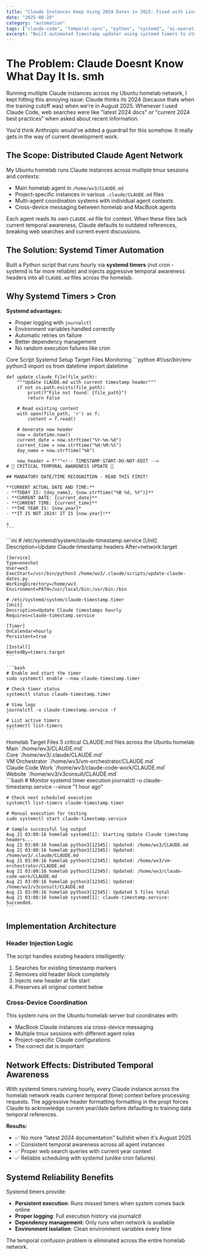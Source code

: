 ```yaml
---
title: "Claude Instances Keep Using 2024 Dates in 2025: Fixed with Linux Systemd Automation"
date: "2025-08-20"
category: "automation"
tags: ["claude-code", "temporal-sync", "python", "systemd", "ai-operations", "homelab"]
excerpt: "Built automated timestamp updater using systemd timers to stop Claude instances from temporal confusion across my Ubuntu homelab"
---
```



# The Problem: Claude Doesnt Know What Day It Is. smh

Running multiple Claude instances across my Ubuntu homelab network, I kept hitting this annoying issue: Claude thinks its 2024 (because thats when the training cutoff was) when we're in August 2025. Whenever I used Claude Code, web searches were like "latest 2024 docs" or "current 2024 best practices" when asked about recent information. 

<Alert>

  <AlertDescription>
    You'd think Anthropic would've added a guardrail for this somehow. It really gets in the way of current development work.
  </AlertDescription>
</Alert>

## The Scope: Distributed Claude Agent Network

My Ubuntu homelab runs Claude instances across multiple tmux sessions and contexts:
- Main homelab agent in `/home/wv3/CLAUDE.md` 
- Project-specific instances in various `.claude/CLAUDE.md` files
- Multi-agent coordination systems with individual agent contexts
- Cross-device messaging between homelab and MacBook agents

Each agent reads its own `CLAUDE.md` file for context. When these files lack current temporal awareness, Claude defaults to outdated references, breaking web searches and current event discussions.

## The Solution: Systemd Timer Automation

Built a Python script that runs hourly via **systemd timers** (not cron - systemd is far more reliable) and injects aggressive temporal awareness headers into all `CLAUDE.md` files across the homelab.

## Why Systemd Timers > Cron

**Systemd advantages:**
- Proper logging with `journalctl`
- Environment variables handled correctly
- Automatic retries on failure
- Better dependency management
- No random execution failures like cron

<Tabs defaultValue="script">
  <TabsList>
    <TabsTrigger value="script">Core Script</TabsTrigger>
    <TabsTrigger value="systemd">Systemd Setup</TabsTrigger>
    <TabsTrigger value="targets">Target Files</TabsTrigger>
    <TabsTrigger value="monitoring">Monitoring</TabsTrigger>
  </TabsList>
  
  <TabsContent value="script">
    ```python
    #!/usr/bin/env python3
    import os
    from datetime import datetime
    
    def update_claude_file(file_path):
        """Update CLAUDE.md with current timestamp header"""
        if not os.path.exists(file_path):
            print(f"File not found: {file_path}")
            return False
        
        # Read existing content
        with open(file_path, 'r') as f:
            content = f.read()
        
        # Generate new header
        now = datetime.now()
        current_date = now.strftime("%Y-%m-%d")
        current_time = now.strftime("%H:%M:%S")
        day_name = now.strftime("%A")
        
        new_header = f"""<!-- TIMESTAMP-START-DO-NOT-EDIT -->
    # 🚨 CRITICAL TEMPORAL AWARENESS UPDATE 🚨
    
    ## MANDATORY DATE/TIME RECOGNITION - READ THIS FIRST!
    
    **CURRENT ACTUAL DATE AND TIME:**
    - **TODAY IS: {day_name}, {now.strftime("%B %d, %Y")}**
    - **CURRENT DATE: {current_date}**
    - **CURRENT TIME: {current_time}**
    - **THE YEAR IS: {now.year}*
    - **IT IS NOT 2024! IT IS {now.year}!**
    
    s
    ```
  </TabsContent>
  
  <TabsContent value="systemd">
    ```ini
    # /etc/systemd/system/claude-timestamp.service
    [Unit]
    Description=Update Claude timestamp headers
    After=network.target
    
    [Service]
    Type=oneshot
    User=wv3
    ExecStart=/usr/bin/python3 /home/wv3/.claude/scripts/update-claude-dates.py
    WorkingDirectory=/home/wv3
    Environment=PATH=/usr/local/bin:/usr/bin:/bin
    
    # /etc/systemd/system/claude-timestamp.timer
    [Unit]
    Description=Update Claude timestamps hourly
    Requires=claude-timestamp.service
    
    [Timer]
    OnCalendar=hourly
    Persistent=true
    
    [Install]
    WantedBy=timers.target
    ```
    
    ```bash
    # Enable and start the timer
    sudo systemctl enable --now claude-timestamp.timer
    
    # Check timer status
    systemctl status claude-timestamp.timer
    
    # View logs
    journalctl -u claude-timestamp.service -f
    
    # List active timers
    systemctl list-timers
    ```
  </TabsContent>
  
  <TabsContent value="targets">
    <div className="space-y-4">
      <Card>
        <CardHeader>
          <CardTitle>Homelab Target Files</CardTitle>
          <CardDescription>5 critical CLAUDE.md files across the Ubuntu homelab</CardDescription>
        </CardHeader>
        <CardContent>
          <div className="space-y-2">
            <div><Badge variant="secondary">Main</Badge> `/home/wv3/CLAUDE.md`</div>
            <div><Badge variant="secondary">Core</Badge> `/home/wv3/.claude/CLAUDE.md`</div>
            <div><Badge variant="secondary">VM Orchestrator</Badge> `/home/wv3/vm-orchestrator/CLAUDE.md`</div>
            <div><Badge variant="secondary">Claude Code Work</Badge> `/home/wv3/claude-code-work/CLAUDE.md`</div>
            <div><Badge variant="secondary">Website</Badge> `/home/wv3/v3consult/CLAUDE.md`</div>
          </div>
        </CardContent>
      </Card>
    </div>
  </TabsContent>
  
  <TabsContent value="monitoring">
    ```bash
    # Monitor systemd timer execution
    journalctl -u claude-timestamp.service --since "1 hour ago"
    
    # Check next scheduled execution
    systemctl list-timers claude-timestamp.timer
    
    # Manual execution for testing
    sudo systemctl start claude-timestamp.service
    
    # Sample successful log output
    Aug 21 03:00:16 homelab systemd[1]: Starting Update Claude timestamp headers...
    Aug 21 03:00:16 homelab python3[12345]: Updated: /home/wv3/CLAUDE.md
    Aug 21 03:00:16 homelab python3[12345]: Updated: /home/wv3/.claude/CLAUDE.md
    Aug 21 03:00:16 homelab python3[12345]: Updated: /home/wv3/vm-orchestrator/CLAUDE.md
    Aug 21 03:00:16 homelab python3[12345]: Updated: /home/wv3/claude-code-work/CLAUDE.md
    Aug 21 03:00:16 homelab python3[12345]: Updated: /home/wv3/v3consult/CLAUDE.md
    Aug 21 03:00:16 homelab python3[12345]: Updated 5 files total
    Aug 21 03:00:16 homelab systemd[1]: claude-timestamp.service: Succeeded.
    ```
  </TabsContent>
</Tabs>

## Implementation Architecture

### Header Injection Logic
The script handles existing headers intelligently:
1. Searches for existing timestamp markers
2. Removes old header block completely  
3. Injects new header at file start
4. Preserves all original content below

### Cross-Device Coordination
This system runs on the Ubuntu homelab server but coordinates with:
- MacBook Claude instances via cross-device messaging
- Multiple tmux sessions with different agent roles
- Project-specific Claude configurations
- The correct dat is important 

## Network Effects: Distributed Temporal Awareness

With systemd timers running hourly, every Claude instance across the homelab network reads current temporal (time) context before processing requests. The aggressive header formatting formatting in the propt forces Claude to acknowledge current year/date before defaulting to training data temporal references.

**Results:**
- ✅ No more "latest 2024 documentation" bullshit when it's August 2025
- ✅ Consistent temporal awareness across all agent instances  
- ✅ Proper web search queries with current year context
- ✅ Reliable scheduling with systemd (unlike cron failures)

## Systemd Reliability Benefits

Systemd timers provide:
- **Persistent execution**: Runs missed timers when system comes back online
- **Proper logging**: Full execution history via journalctl
- **Dependency management**: Only runs when network is available
- **Environment isolation**: Clean environment variables every time

The temporal confusion problem is eliminated across the entire homelab network.